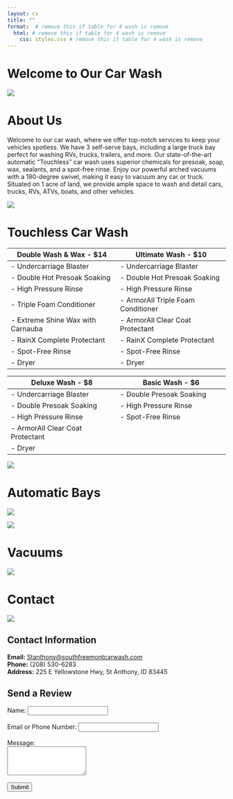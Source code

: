 ```yaml
---
layout: cv
title: ""
format:  # remove this if table for 4 wash is remove
  html: # remove this if table for 4 wash is remove
    css: styles.css # remove this if table for 4 wash is remove
---
```


# Welcome to Our Car Wash

![](Images/carwash_logo.png)



# About Us

Welcome to our car wash, where we offer top-notch services to keep your vehicles spotless. We have 3 self-serve bays, including a large truck bay perfect for washing RVs, trucks, trailers, and more. Our state-of-the-art automatic “Touchless” car wash uses superior chemicals for presoak, soap, wax, sealants, and a spot-free rinse. Enjoy our powerful arched vacuums with a 180-degree swivel, making it easy to vacuum any car or truck. Situated on 1 acre of land, we provide ample space to wash and detail cars, trucks, RVs, ATVs, boats, and other vehicles.

![](Images/frontview_carwash.jpg)



# Touchless Car Wash


| Double Wash & Wax - $14                                                                                       | Ultimate Wash - $10                                                                                           |
|---------------------------------------------------------------------------------------------------------------|---------------------------------------------------------------------------------------------------------------|
| - Undercarriage Blaster                                                                                       | - Undercarriage Blaster                                                                                       |
| - Double Hot Presoak Soaking                                                                                  | - Double Hot Presoak Soaking                                                                                  |
| - High Pressure Rinse                                                                                         | - High Pressure Rinse                                                                                         |
| - Triple Foam Conditioner                                                                                     | - ArmorAll Triple Foam Conditioner                                                                            |
| - Extreme Shine Wax with Carnauba                                                                             | - ArmorAll Clear Coat Protectant                                                                              |
| - RainX Complete Protectant                                                                                   | - RainX Complete Protectant                                                                                   |
| - Spot-Free Rinse                                                                                             | - Spot-Free Rinse                                                                                             |
| - Dryer                                                                                                       | - Dryer                                                                                                       |

| Deluxe Wash - $8                                                                                              | Basic Wash - $6                                                                                               |
|---------------------------------------------------------------------------------------------------------------|---------------------------------------------------------------------------------------------------------------|
| - Undercarriage Blaster                                                                                       | - Double Presoak Soaking                                                                                      |
| - Double Presoak Soaking                                                                                      | - High Pressure Rinse                                                                                         |
| - High Pressure Rinse                                                                                         | - Spot-Free Rinse                                                                                             |
| - ArmorAll Clear Coat Protectant                                                                              |                                                                                                               |
| - Dryer                                                                                                       |                                                                                                               |



![](Images/automatic-bay_washmenu.jpg)

# Automatic Bays 

![](Images/selfserve_pmt_and_controls.jpg)


![](Images/selfserve_menu_pmt.jpg)

# Vacuums

![](Images/3vacuums.jpg)


# Contact 
![](Images/replace.jpg)


## Contact Information

**Email:** [Stanthony@southfreemontcarwash.com](mailto:Stanthony@southfreemontcarwash.com)  
**Phone:** (208) 530-6283  
**Address:** 225 E Yellowstone Hwy, St Anthony, ID 83445 


## Send a Review

<form action="http://127.0.0.1:5000/submit" method="POST">
    <label for="name">Name:</label>
    <input type="text" id="name" name="name" required><br><br>
    <label for="email">Email or Phone Number:</label>
    <input type="text" id="email" name="email" required><br><br>
    <label for="message">Message:</label><br>
    <textarea id="message" name="message" rows="4" required></textarea><br><br>
    <input type="submit" value="Submit">
</form>
